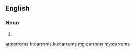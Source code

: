 ==English==

===Noun===
{{head|en|noun plural form}}

# {{plural of|carrom|lang=en}}

[[ar:carroms]]
[[fr:carroms]]
[[ku:carroms]]
[[mg:carroms]]
[[my:carroms]]